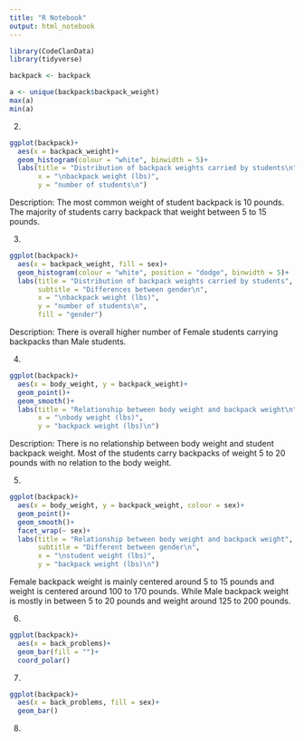 ```yaml
---
title: "R Notebook"
output: html_notebook
---
```


```r
library(CodeClanData)
library(tidyverse)
```

```r
backpack <- backpack
```

```r
a <- unique(backpack$backpack_weight)
max(a)
min(a)
```

2.

```r
ggplot(backpack)+
  aes(x = backpack_weight)+
  geom_histogram(colour = "white", binwidth = 5)+
  labs(title = "Distribution of backpack weights carried by students\n",
       x = "\nbackpack weight (lbs)",
       y = "number of students\n")

```
Description: The most common weight of student backpack is 10 pounds. The majority of students carry backpack that weight between 5 to 15 pounds.

3. 
```r
ggplot(backpack)+
  aes(x = backpack_weight, fill = sex)+
  geom_histogram(colour = "white", position = "dodge", binwidth = 5)+
  labs(title = "Distribution of backpack weights carried by students",
       subtitle = "Differences between gender\n",
       x = "\nbackpack weight (lbs)",
       y = "number of students\n",
       fill = "gender")
```
Description: There is overall higher number of Female students carrying backpacks than Male students. 

4. 

```r
ggplot(backpack)+
  aes(x = body_weight, y = backpack_weight)+
  geom_point()+
  geom_smooth()+
  labs(title = "Relationship between body weight and backpack weight\n",
       x = "\nbody weight (lbs)",
       y = "backpack weight (lbs)\n")
```
Description: There is no relationship between body weight and student backpack weight. Most of the students carry backpacks of weight 5 to 20 pounds with no relation to the body weight. 

5. 

```r
ggplot(backpack)+
  aes(x = body_weight, y = backpack_weight, colour = sex)+
  geom_point()+
  geom_smooth()+
  facet_wrap(~ sex)+
  labs(title = "Relationship between body weight and backpack weight",
       subtitle = "Different between gender\n",
       x = "\nstudent weight (lbs)",
       y = "backpack weight (lbs)\n")
```
Female backpack weight is mainly centered around 5 to 15 pounds and weight is centered around 100 to 170 pounds. 
While Male backpack weight is mostly in between 5 to 20 pounds and weight around 125 to 200 pounds. 

6. 

```r
ggplot(backpack)+
  aes(x = back_problems)+
  geom_bar(fill = "")+
  coord_polar()
```

7.

```r
ggplot(backpack)+
  aes(x = back_problems, fill = sex)+
  geom_bar()
```

8.

```r

```


